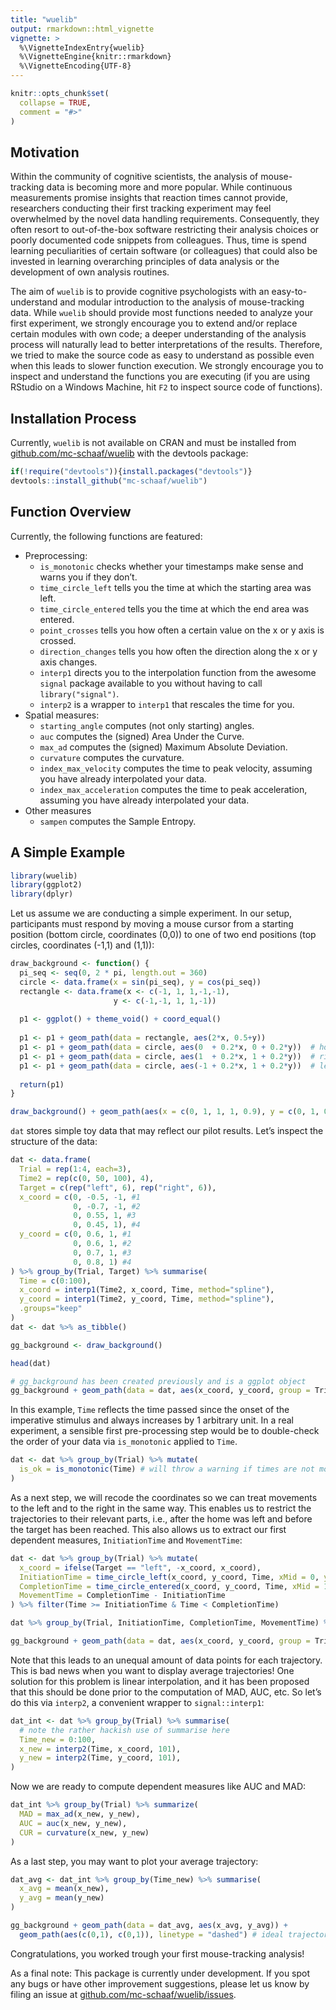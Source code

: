 ```yaml
---
title: "wuelib"
output: rmarkdown::html_vignette
vignette: >
  %\VignetteIndexEntry{wuelib}
  %\VignetteEngine{knitr::rmarkdown}
  %\VignetteEncoding{UTF-8}
---
```



```r
knitr::opts_chunk$set(
  collapse = TRUE,
  comment = "#>"
)
```



## Motivation

Within the community of cognitive scientists, the analysis of mouse-tracking data is becoming more and more popular. While continuous measurements promise insights that reaction times cannot provide, researchers conducting their first tracking experiment may feel overwhelmed by the novel data handling requirements. Consequently, they often resort to out-of-the-box software restricting their analysis choices or poorly documented code snippets from colleagues. Thus, time is spend learning peculiarities of certain software (or colleagues) that could also be invested in learning overarching principles of data analysis or the development of own analysis routines. 

The aim of `wuelib` is to provide cognitive psychologists with an easy-to-understand and modular introduction to the analysis of mouse-tracking data. While `wuelib` should provide most functions needed to analyze your first experiment, we strongly encourage you to extend and/or replace certain modules with own code; a deeper understanding of the analysis process will naturally lead to better interpretations of the results. Therefore, we tried to make the source code as easy to understand as possible even when this leads to slower function execution. We strongly encourage you to inspect and understand the functions you are executing (if you are using RStudio on a Windows Machine, hit `F2` to inspect source code of functions).




## Installation Process

Currently, `wuelib` is not available on CRAN and must be installed from
[github.com/mc-schaaf/wuelib](https://github.com/mc-schaaf/wuelib) with the devtools package:

```r
if(!require("devtools")){install.packages("devtools")}
devtools::install_github("mc-schaaf/wuelib")
``` 



## Function Overview

Currently, the following functions are featured:

* Preprocessing:
  * `is_monotonic` checks whether your timestamps make sense and warns you if they don't.
  * `time_circle_left` tells you the time at which the starting area was left.
  * `time_circle_entered` tells you the time at which the end area was entered.
  * `point_crosses` tells you how often a certain value on the x or y axis is crossed. 
  * `direction_changes` tells you how often the direction along the x or y axis changes.  
  * `interp1` directs you to the interpolation function from the awesome `signal` package available to you without having to call `library("signal")`.
  * `interp2` is a wrapper to `interp1` that rescales the time for you.
* Spatial measures:
  * `starting_angle` computes (not only starting) angles.
  * `auc` computes the (signed) Area Under the Curve.
  * `max_ad` computes the (signed) Maximum Absolute Deviation.
  * `curvature` computes the curvature.
  * `index_max_velocity` computes the time to peak velocity, assuming you have already interpolated your data.
  * `index_max_acceleration` computes the time to peak acceleration, assuming you have already interpolated your data.
* Other measures
  * `sampen` computes the Sample Entropy.


## A Simple Example


```r
library(wuelib)
library(ggplot2)
library(dplyr)
```

Let us assume we are conducting a simple experiment. In our setup, participants must respond by moving a mouse cursor from a starting position (bottom circle, coordinates (0,0)) to one of two end positions (top circles, coordinates (-1,1) and (1,1)):

```r
draw_background <- function() {
  pi_seq <- seq(0, 2 * pi, length.out = 360)
  circle <- data.frame(x = sin(pi_seq), y = cos(pi_seq))
  rectangle <- data.frame(x <- c(-1, 1, 1,-1,-1),
                       y <- c(-1,-1, 1, 1,-1))
  
  p1 <- ggplot() + theme_void() + coord_equal()
  
  p1 <- p1 + geom_path(data = rectangle, aes(2*x, 0.5+y)) 
  p1 <- p1 + geom_path(data = circle, aes(0  + 0.2*x, 0 + 0.2*y))  # home 
  p1 <- p1 + geom_path(data = circle, aes(1  + 0.2*x, 1 + 0.2*y))  # right target
  p1 <- p1 + geom_path(data = circle, aes(-1 + 0.2*x, 1 + 0.2*y))  # left target
  
  return(p1)
}

draw_background() + geom_path(aes(x = c(0, 1, 1, 1, 0.9), y = c(0, 1, 0.9, 1, 1)))

```

`dat` stores simple toy data that may reflect our pilot results. Let's inspect the structure of the data: 

```r
dat <- data.frame(
  Trial = rep(1:4, each=3),
  Time2 = rep(c(0, 50, 100), 4),
  Target = c(rep("left", 6), rep("right", 6)),
  x_coord = c(0, -0.5, -1, #1  
              0, -0.7, -1, #2 
              0, 0.55, 1, #3
              0, 0.45, 1), #4
  y_coord = c(0, 0.6, 1, #1
              0, 0.6, 1, #2
              0, 0.7, 1, #3
              0, 0.8, 1) #4
) %>% group_by(Trial, Target) %>% summarise(
  Time = c(0:100),
  x_coord = interp1(Time2, x_coord, Time, method="spline"),
  y_coord = interp1(Time2, y_coord, Time, method="spline"),
  .groups="keep"
)
dat <- dat %>% as_tibble()

gg_background <- draw_background()

```

```r
head(dat)

# gg_background has been created previously and is a ggplot object
gg_background + geom_path(data = dat, aes(x_coord, y_coord, group = Trial))

```


In this example, `Time` reflects the time passed since the onset of the imperative stimulus and always increases by 1 arbitrary unit. In a real experiment, a sensible first pre-processing step would be to double-check the order of your data via `is_monotonic` applied to `Time`.

```r
dat <- dat %>% group_by(Trial) %>% mutate(
  is_ok = is_monotonic(Time) # will throw a warning if times are not monotonically increasing
)
```


As a next step, we will recode the coordinates so we can treat movements to the left and to the right in the same way. This enables us to restrict the trajectories to their relevant parts, i.e., after the home was left and before the target has been reached. This also allows us to extract our first dependent measures, `InitiationTime` and `MovementTime`:

```r
dat <- dat %>% group_by(Trial) %>% mutate(
  x_coord = ifelse(Target == "left", -x_coord, x_coord),
  InitiationTime = time_circle_left(x_coord, y_coord, Time, xMid = 0, yMid = 0, radius = 0.2),
  CompletionTime = time_circle_entered(x_coord, y_coord, Time, xMid = 1, yMid = 1, radius = 0.2),
  MovementTime = CompletionTime - InitiationTime
) %>% filter(Time >= InitiationTime & Time < CompletionTime)

dat %>% group_by(Trial, InitiationTime, CompletionTime, MovementTime) %>% count()

gg_background + geom_path(data = dat, aes(x_coord, y_coord, group = Trial))
```


Note that this leads to an unequal amount of data points for each trajectory. This is bad news when you want to display average trajectories! One solution for this problem is linear interpolation, and it has been proposed that this should be done prior to the computation of MAD, AUC, etc. So let's do this via `interp2`, a convenient wrapper to `signal::interp1`:

```r
dat_int <- dat %>% group_by(Trial) %>% summarise( 
  # note the rather hackish use of summarise here
  Time_new = 0:100,
  x_new = interp2(Time, x_coord, 101),
  y_new = interp2(Time, y_coord, 101),
)
```

Now we are ready to compute dependent measures like AUC and MAD: 

```r
dat_int %>% group_by(Trial) %>% summarize(
  MAD = max_ad(x_new, y_new),
  AUC = auc(x_new, y_new),
  CUR = curvature(x_new, y_new)
)
```

As a last step, you may want to plot your average trajectory:

```r
dat_avg <- dat_int %>% group_by(Time_new) %>% summarise(
  x_avg = mean(x_new),
  y_avg = mean(y_new)
)

gg_background + geom_path(data = dat_avg, aes(x_avg, y_avg)) +
  geom_path(aes(c(0,1), c(0,1)), linetype = "dashed") # ideal trajectory

```

Congratulations, you worked trough your first mouse-tracking analysis!


As a final note: This package is currently under development. If you spot any bugs or have other improvement suggestions, please let us know by filing an issue at  [github.com/mc-schaaf/wuelib/issues](https://github.com/mc-schaaf/wuelib/issues).

